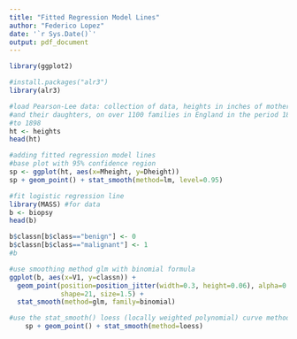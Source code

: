 ```yaml
---
title: "Fitted Regression Model Lines"
author: "Federico Lopez"
date: '`r Sys.Date()`'
output: pdf_document
---
```



```r
library(ggplot2)

#install.packages("alr3")
library(alr3)

#load Pearson-Lee data: collection of data, heights in inches of mothers 
#and their daughters, on over 1100 families in England in the period 1893
#to 1898
ht <- heights
head(ht)

#adding fitted regression model lines
#base plot with 95% confidence region
sp <- ggplot(ht, aes(x=Mheight, y=Dheight))
sp + geom_point() + stat_smooth(method=lm, level=0.95)

#fit logistic regression line
library(MASS) #for data
b <- biopsy
head(b)

b$classn[b$class=="benign"] <- 0
b$classn[b$class=="malignant"] <- 1
#b

#use smoothing method glm with binomial formula
ggplot(b, aes(x=V1, y=classn)) + 
  geom_point(position=position_jitter(width=0.3, height=0.06), alpha=0.4,
             shape=21, size=1.5) + 
  stat_smooth(method=glm, family=binomial)

#use the stat_smooth() loess (locally weighted polynomial) curve method
    sp + geom_point() + stat_smooth(method=loess)
```
